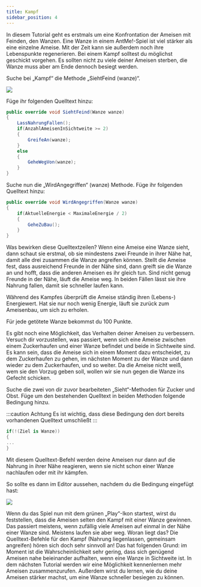```yaml
---
title: Kampf
sidebar_position: 4
---
```


In diesem Tutorial geht es erstmals um eine Konfrontation der Ameisen mit Feinden, den Wanzen. 
Eine Wanze in einem AntMe!-Spiel ist viel stärker als eine einzelne Ameise. Mit der Zeit kann sie außerdem noch ihre Lebenspunkte regenerieren. 
Bei einem Kampf solltest du möglichst geschickt vorgehen. Es sollten nicht zu viele deiner Ameisen sterben, die Wanze muss aber am Ende dennoch besiegt werden.

Suche bei „Kampf“ die Methode „SiehtFeind (wanze)“.

![](/img/tutorials/kampf/Lektion5_1.png)

Füge ihr folgenden Quelltext hinzu:

```cs
public override void SiehtFeind(Wanze wanze)
{
    LassNahrungFallen();
    if(AnzahlAmeisenInSichtweite >= 2)
    {
        GreifeAn(wanze);
    }
    else
    {
        GeheWegVon(wanze);
    }
}
```

Suche nun die „WirdAngegriffen“ (wanze) Methode. Füge ihr folgenden Quelltext hinzu:

```cs
public override void WirdAngegriffen(Wanze wanze)
{
    if(AktuelleEnergie < MaximaleEnergie / 2)
    {
        GeheZuBau();
    }
}
```

Was bewirken diese Quelltextzeilen? Wenn eine Ameise eine Wanze sieht, dann schaut sie erstmal, ob sie mindestens zwei Freunde in ihrer Nähe hat, damit alle drei zusammen die Wanze angreifen können. 
Stellt die Ameise fest, dass ausreichend Freunde in der Nähe sind, dann greift sie die Wanze an und hofft, dass die anderen Ameisen es ihr gleich tun. 
Sind nicht genug Freunde in der Nähe, läuft die Ameise weg. In beiden Fällen lässt sie ihre Nahrung fallen, damit sie schneller laufen kann. 

Während des Kampfes überprüft die Ameise ständig ihren (Lebens-) Energiewert. Hat sie nur noch wenig Energie, läuft sie zurück zum Ameisenbau, um sich zu erholen.

Für jede getötete Wanze bekommst du 100 Punkte.

Es gibt noch eine Möglichkeit, das Verhalten deiner Ameisen zu verbessern. Versuch dir vorzustellen, was passiert, wenn sich eine Ameise zwischen einem Zuckerhaufen und einer Wanze befindet und beide in Sichtweite sind. 
Es kann sein, dass die Ameise sich in einem Moment dazu entscheidet, zu dem Zuckerhaufen zu gehen, im nächsten Moment zu der Wanze und dann wieder zu dem Zuckerhaufen, und so weiter. 
Da die Ameise nicht weiß, wem sie den Vorzug geben soll, wollen wir sie nun gegen die Wanze ins Gefecht schicken. 

Suche die zwei von dir zuvor bearbeiteten „Sieht“-Methoden für Zucker und Obst. 
Füge um den bestehenden Quelltext in beiden Methoden folgende Bedingung hinzu.

:::caution Achtung
Es ist wichtig, dass diese Bedingung den dort bereits vorhandenen Quelltext umschließt
:::

```cs
if(!(Ziel is Wanze))
{
...
}
```

Mit diesem Quelltext-Befehl werden deine Ameisen nur dann auf die Nahrung in ihrer Nähe reagieren, wenn sie nicht schon einer Wanze nachlaufen oder mit ihr kämpfen.

So sollte es dann im Editor aussehen, nachdem du die Bedingung eingefügt hast:

![](/img/tutorials/kampf/Lektion5_5.png)


Wenn du das Spiel nun mit dem grünen „Play“-Ikon startest, wirst du feststellen, dass die Ameisen selten den Kampf mit einer Wanze gewinnen. 
Das passiert meistens, wenn zufällig viele Ameisen auf einmal in der Nähe einer Wanze sind. Meistens laufen sie aber weg. 
Woran liegt das? Die Quelltext-Befehle für den Kampf (Nahrung liegenlassen, gemeinsam angreifen) hören sich doch sehr sinnvoll an! 
Das hat folgenden Grund: im Moment ist die Wahrscheinlichkeit sehr gering, dass sich genügend Ameisen nahe beieinander aufhalten, wenn eine Wanze in Sichtweite ist. 
In dem nächsten Tutorial werden wir eine Möglichkeit kennenlernen mehr Ameisen zusammenzurufen. Außerdem wirst du lernen, wie du deine Ameisen stärker machst, um eine Wanze schneller besiegen zu können.
